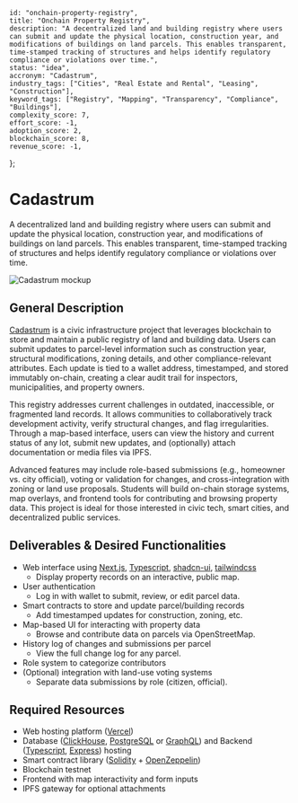     id: "onchain-property-registry",
    title: "Onchain Property Registry",
    description: "A decentralized land and building registry where users can submit and update the physical location, construction year, and modifications of buildings on land parcels. This enables transparent, time-stamped tracking of structures and helps identify regulatory compliance or violations over time.",
    status: "idea",
    accronym: "Cadastrum",
    industry_tags: ["Cities", "Real Estate and Rental", "Leasing", "Construction"],
    keyword_tags: ["Registry", "Mapping", "Transparency", "Compliance", "Buildings"],
    complexity_score: 7,
    effort_score: -1,
    adoption_score: 2,
    blockchain_score: 8,
    revenue_score: -1,
};

# Cadastrum

A decentralized land and building registry where users can submit and update the physical location, construction year, and modifications of buildings on land parcels. This enables transparent, time-stamped tracking of structures and helps identify regulatory compliance or violations over time.

![Cadastrum mockup](/images/project/onchain-property-registry.jpg)

## General Description

[Cadastrum](https://cadastrum.monark.io) is a civic infrastructure project that leverages blockchain to store and maintain a public registry of land and building data. Users can submit updates to parcel-level information such as construction year, structural modifications, zoning details, and other compliance-relevant attributes. Each update is tied to a wallet address, timestamped, and stored immutably on-chain, creating a clear audit trail for inspectors, municipalities, and property owners.
        
This registry addresses current challenges in outdated, inaccessible, or fragmented land records. It allows communities to collaboratively track development activity, verify structural changes, and flag irregularities. Through a map-based interface, users can view the history and current status of any lot, submit new updates, and (optionally) attach documentation or media files via IPFS.
        
Advanced features may include role-based submissions (e.g., homeowner vs. city official), voting or validation for changes, and cross-integration with zoning or land use proposals. Students will build on-chain storage systems, map overlays, and frontend tools for contributing and browsing property data. This project is ideal for those interested in civic tech, smart cities, and decentralized public services.

## Deliverables & Desired Functionalities

- Web interface using [Next.js](https://nextjs.org/), [Typescript](https://www.typescriptlang.org/), [shadcn-ui](https://ui.shadcn.com/), [tailwindcss](https://tailwindcss.com/)
    - Display property records on an interactive, public map.
- User authentication 
    - Log in with wallet to submit, review, or edit parcel data.
- Smart contracts to store and update parcel/building records
    - Add timestamped updates for construction, zoning, etc.
- Map-based UI for interacting with property data
    - Browse and contribute data on parcels via OpenStreetMap.
- History log of changes and submissions per parcel
    - View the full change log for any parcel.
- Role system to categorize contributors
- (Optional) integration with land-use voting systems
    - Separate data submissions by role (citizen, official).

## Required Resources

- Web hosting platform ([Vercel](https://www.vercel.com/))
- Database ([ClickHouse](https://clickhouse.com/), [PostgreSQL](https://www.postgresql.org/) or [GraphQL](https://graphql.org/)) and Backend ([Typescript](https://www.typescriptlang.org/), [Express](https://expressjs.com/)) hosting
- Smart contract library ([Solidity](https://soliditylang.org/) + [OpenZeppelin](https://www.openzeppelin.com/))
- Blockchain testnet
- Frontend with map interactivity and form inputs
- IPFS gateway for optional attachments
